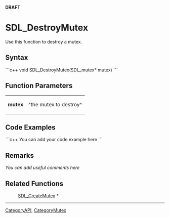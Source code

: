<!-- pragma section-numbers off -->
<!-- pragma disable-camelcase -->
'''DRAFT'''

= SDL_DestroyMutex =
Use this function to destroy a mutex.


== Syntax ==
```c++
void SDL_DestroyMutex(SDL_mutex* mutex)
```

== Function Parameters ==
{|
|'''mutex'''
|^the mutex to destroy^
|}

== Code Examples ==
```c++
You can add your code example here
```

== Remarks ==
''You can add useful comments here''

== Related Functions ==
:[[SDL_CreateMutex]] *

----
[[CategoryAPI]], [[CategoryMutex]]
